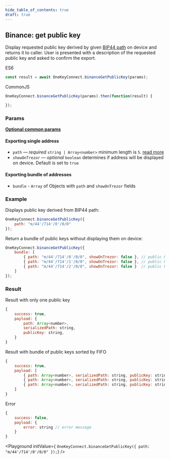 ```yaml
---
hide_table_of_contents: true
draft: true
---
```


## Binance: get public key
Display requested public key derived by given [BIP44 path](./path) on device and returns it to caller.
User is presented with a description of the requested public key and asked to confirm the export.

ES6
```javascript
const result = await OneKeyConnect.binanceGetPublicKey(params);
```

CommonJS
```javascript
OneKeyConnect.binanceGetPublicKey(params).then(function(result) {

});
```

### Params
[**Optional common params**](./commonParams)
#### Exporting single address
* `path` — *required* `string | Array<number>` minimum length is `5`. [read more](./path)
* `showOnTrezor` — *optional* `boolean` determines if address will be displayed on device. Default is set to `true`

#### Exporting bundle of addresses
* `bundle` - `Array` of Objects with `path` and `showOnTrezor` fields

### Example
Displays public key derived from BIP44 path:
```javascript
OneKeyConnect.binanceGetPublicKey({
    path: "m/44'/714'/0'/0/0"
});
```
Return a bundle of public keys without displaying them on device:
```javascript
OneKeyConnect.binanceGetPublicKey({
    bundle: [
        { path: "m/44'/714'/0'/0/0", showOnTrezor: false }, // public key 1
        { path: "m/44'/714'/1'/0/0", showOnTrezor: false }, // public key 2
        { path: "m/44'/714'/2'/0/0", showOnTrezor: false }  // public key 3
    ]
});
```

### Result
Result with only one public key
```javascript
{
    success: true,
    payload: {
        path: Array<number>,
        serializedPath: string,
        publicKey: string,
    }
}
```
Result with bundle of public keys sorted by FIFO
```javascript
{
    success: true,
    payload: [
        { path: Array<number>, serializedPath: string, publicKey: string }, // public key 1
        { path: Array<number>, serializedPath: string, publicKey: string }, // public key 2
        { path: Array<number>, serializedPath: string, publicKey: string }  // public key 3
    ]
}
```
Error
```javascript
{
    success: false,
    payload: {
        error: string // error message
    }
}
```

<Playground
    initValue={
`OneKeyConnect.binanceGetPublicKey({
    path: "m/44'/714'/0'/0/0"
});`}
/>
